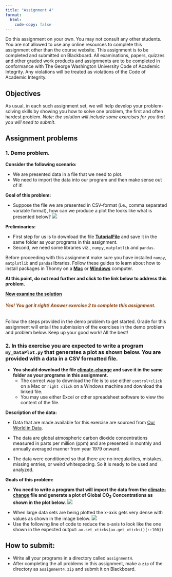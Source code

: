 ```yaml
---
title: "Assignment 4"
format:
  html:
    code-copy: false
---
```


<html>
<head>
    <style>
        body {
            -webkit-user-select: none; /* Safari */
            -moz-user-select: none; /* Firefox */
            -ms-user-select: none; /* IE10+/Edge */
            user-select: none; /* Standard */
        }
    </style>
</head>
<body>

::: {.callout-warning}
Do this assignment on your own. You may not consult any other students. You are not allowed to use any online resources to complete this assignment other than the course website. This assignment is to be completed and submitted on Blackboard. All examinations, papers, quizzes and other graded work products and assignments are to be completed in conformance with The George Washington University Code of Academic Integrity. Any violations will be treated as violations of the Code of Academic Integrity.
:::

## Objectives
As usual, in each such assignment set, we will help develop your problem-solving skills by showing you how to solve one problem, the first and often hardest problem.
<em>Note: the solution will include some exercises for you that you will need to submit</em>.

<!-- ![](../../../media/units/unit1/assignment2/u1-a1.mp3) -->

## Assignment problems

### 1. Demo problem.
**Consider the following scenario:**

- We are presented data in a file that we need to plot. 
- We need to import the data into our program and then make sense out of it! 

**Goal of this problem:** 

- Suppose the file we are presented in CSV-format (i.e., comma separated variable format), how can we produce a plot the looks like what is presented below? 
![](../../../media/units/unit2/assignment4/A4_demo43.png)

**Preliminaries:** 

- First step for us is to download the file <a href="../../../media/units/unit2/assignment4/TutorialFile.csv" download>**TutorialFile**</a> and save it in the same folder as your programs in this assignment.
- Second, we need some libraries viz., `numpy`, `matplotlib` and `pandas`.

:::{.callout-warning}
Before proceeding with this assignment make sure you have installed `numpy`, `matplotlib` and `pandas`libraries. Follow these guides to learn about how to install packages in Thonny on a [**Mac**](../..//unit0/guides/thonny-mac-matplotlib.qmd) or [**Windows**](../../unit0/guides/thonny-win-matplotlib.qmd) computer.
:::

**At this point, do not read further and click to the link below to address this problem.**

[**Now examine the solution**](./assignment4-solution.qmd)

::: {.callout-important title="Important: You need to answer only one question that follow in this assignment"}
###### <span style="color:#8B4513;"> **Yes! You got it right! Answer exercise 2 to complete this assignment.**</span>
Follow the steps provided in the demo problem to get started. Grade for this assignment will entail the submission of the exercises in the demo problem and problem below. 
Keep up your good work! All the best!
:::

### 2. In this exercise you are expected to write a program `my_DataPlot.py` that generates a plot as shown below. You are provided with a data in a CSV formatted file. 
- **You should download the file <a href="../../../media/units/unit2/assignment4/climate-change.csv" download>climate-change</a> and save it in the same folder as your programs in this assignment.**
    - The correct way to download the file is to use either `control+click` on a Mac or `right click` on a Windows machine and download the linked file.
    - You may use either Excel or other spreadsheet software to view the content of the file.

**Description of the data:**

- Data that are made available for this exercise are sourced from <a href="https://ourworldindata.org/explorers/climate-change?facet=none&country=OWID_WRL~ATA~Gulkana+Glacier~Lemon+Creek+Glacier~OWID_NAM~South+Cascade+Glacier~Wolverine+Glacier~Hawaii&Metric=CO₂+concentrations&Long-run+series=false" target="_blank">Our World in Data</a>.  

- The data are global atmospheric carbon dioxide concentrations measured in parts per million (ppm) and are presented in monthly and annually averaged manner from year 1979 onward. 

- The data were conditioned so that there are no irregularities, mistakes, missing entries, or weird whitespacing. So it is ready to be used and analyzed.

**Goals of this problem:** 

- **You need to write a program that will import the data from the <a href="../../../media/units/unit2/assignment4/climate-change.csv" download>climate-change</a> file and generate a plot of Global CO~2~ Concentrations as shown in the plot below.**
![](../../../media/units/unit2/assignment4/A4_Problem2.png)

::: {.callout-tip title="Hint"}
<!-- ###### <span style="color:#8B4513;"> Yes! You got it right! Answer exercise 2 to complete this assignment.</span> -->
- When large data sets are being plotted the x-axis gets very dense with values as shown in the image below. 
![](../../../media/units/unit2/assignment4/SS_xaxis_dense.png)
- Use the following line of code to reduce the x-axis to look like the one shown in the expected output:
    `ax.set_xticks(ax.get_xticks()[::100])`
:::


:::{.callout-warning}
## How to submit:
- Write all your programs in a directory called `assignment4`.
- After completing the all problems in this assignment, make a `zip` of the directory as `assignment4.zip` and submit it on Blackboard.
:::

</body>
</html>